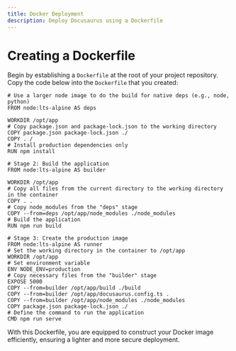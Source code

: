 ```yaml
---
title: Docker Deployment
description: Deploy Docusaurus using a Dockerfile
---
```


# Creating a Dockerfile

Begin by establishing a `Dockerfile` at the root of your project repository. Copy the code below into the `Dockerfile` that you created:

```docker
# Use a larger node image to do the build for native deps (e.g., node, python)
FROM node:lts-alpine AS deps

WORKDIR /opt/app
# Copy package.json and package-lock.json to the working directory
COPY package.json package-lock.json ./
COPY . /
# Install production dependencies only
RUN npm install

# Stage 2: Build the application
FROM node:lts-alpine AS builder

WORKDIR /opt/app
# Copy all files from the current directory to the working directory in the container
COPY . .
# Copy node_modules from the "deps" stage
COPY --from=deps /opt/app/node_modules ./node_modules
# Build the application
RUN npm run build

# Stage 3: Create the production image
FROM node:lts-alpine AS runner
# Set the working directory in the container to /opt/app
WORKDIR /opt/app
# Set environment variable
ENV NODE_ENV=production
# Copy necessary files from the "builder" stage
EXPOSE 5000
COPY --from=builder /opt/app/build ./build
COPY --from=builder /opt/app/docusaurus.config.ts .
COPY --from=builder /opt/app/node_modules ./node_modules
COPY package.json package-lock.json ./
# Define the command to run the application
CMD npm run serve
```

With this Dockerfile, you are equipped to construct your Docker image efficiently, ensuring a lighter and more secure deployment.